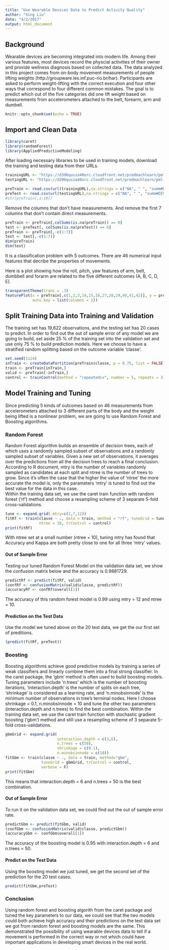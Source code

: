 ```yaml
---
title: "Use Wearable Devices Data to Predict Activity Quality"
author: "Xing Liu"
date: "4/2/2017"
output: html_document
---
```

## Background
Wearable devices are becoming integrated into modern life. 
Among their various features, most devices record the physcial activities of 
their owner and provide wellness diagnosis based on collected data. 
The data analyzed in this project comes from on-body movement measurements of people lifting weights (http://groupware.les.inf.puc-rio.br/har). Participants are asked to perform weight-lifting with the correct execution and four other ways that correspond to four different common mistakes. The goal is to predict which out of the five categories did one lift weight based on measurements from accelerometers attached to the belt, forearm, arm and dumbell.
```r
knitr::opts_chunk$set(echo = TRUE)
```
## Import and Clean Data

```r
library(caret)
library(randomForest)
library(AppliedPredictiveModeling)
```
After loading necessary libraries to be used in training models, download the training and testing data from their URLs.
```r
trainingURL <- "https://d396qusza40orc.cloudfront.net/predmachlearn/pml-training.csv"
testingURL <- "https://d396qusza40orc.cloudfront.net/predmachlearn/pml-testing.csv"

preTrain <- read.csv(url(trainingURL),na.strings = c("NA", " ", "summ#DIV/0!", ""))
preTest <- read.csv(url(testingURL),na.strings = c("NA", " ", "summ#DIV/0!", ""))
#str(preTrain[,1:10])
```
Remove the columns that don't have measurements. And remove the first 7 columns that don't contain direct measurements.
```r
preTrain <- preTrain[,colSums(is.na(preTrain)) == 0]
test <- preTest[, colSums(is.na(preTest)) == 0]
preTrain <- preTrain[,-c(1:7)]
test <- test[,-c(1:7)]
dim(preTrain)
dim(test)
```
It is a classification problem with 5 outcomes. There are 46 numerical input features that decribe the properties of movements.

Here is a plot showing how the roll, pitch, yaw features of arm, belt, dumbbell and forarm are related to the five different outcomes (A, B, C, D, E).

```r
transparentTheme(trans = .3)
featurePlot(x = preTrain[,c(1,2,3,14,15,16,27,28,29,40,41,42)], y = preTrain$classe, 
            auto.key = list(columns = 2))
```

## Split Training Data into Training and Validation
The training set has 19,622 observations, and the testing set has 20 cases to predict. In order to find out the out of sample error of any model we are going to build, set aside 25 % of the training set into the validation set and use only 75 % to build prediction models. Here we choose to have a stratified random splitting based on the outcome variable 'classe'. 
```r
set.seed(1124)
inTrain <- createDataPartition(preTrain$classe, p = 0.75, list = FALSE)
train <- preTrain[inTrain,]
valid <- preTrain[-inTrain,]
control <- trainControl(method = "repeatedcv", number = 5, repeats = 3)
```

## Model Training and Tuning

Since predicting 5 kinds of outcomes based on 46 measurements from accelerometers attached to 3 different parts of the body and the weight being lifted is a nonlinear problem, we are going to use Random Forest and Boosting algorithms. 

### Random Forest
Random Forest algorithm builds an ensemble of decision trees, each of which uses a randomly sampled subset of observations and a randomly sampled subset of variables. Given a new set of observations, it averages over the predictions from all the decision trees to reach a final conclusion. According to R document, mtry is the number of variables randomly sampled as candidates at each split and ntree is the number of trees to grow. Since it's often the case that the higher the value of 'ntree' the more accurate the model is, only the parameters 'mtry' is tuned to find out the best value for the data in this case.  
Within the training data set, we use the caret train function with random forest ('rf') method and choose a resampling scheme of 3 separate 5-fold cross-validations. 
```r
tune <- expand.grid(.mtry=c(2,7,12))
fitRf <- train(classe ~ ., data = train, method = "rf", tuneGrid = tune, 
               ntree = 10, trControl = control)
print(fitRf)
```
With ntree set at a small number (ntree = 10), tuning mtry has found that Accuracy and Kappa are both pretty close to one for all three 'mtry' values.

#### Out of Sample Error

Testing our tuned Random Forest Model on the validation data set, 
we show the confusion matrix below and the accuracy is 0.9881729.
```r
predictRf <- predict(fitRf, valid)
(confRf <- confusionMatrix(valid$classe, predictRf))
(accuracyRf <- confRf$overall[1])
```
The accuracy of this random forest model is 0.99 using mtry = 12 and ntree = 10.

#### Prediction on the Test Data

Use the model we tuned above on the 20 test data, we get the our first set of preditions.
```r
(predict(fitRf, preTest))
```
### Boosting 

Boosting algorithms achieve good predictive models by training a series of 
weak classifiers and linearly combine them into a final strong 
classifier. In the caret package, the 'gbm' method is often used to build boosting models. Tuning parameters include 'n.trees' which is the number of boosting iterations, 'interaction.depth' is the number of splits on each tree, 'shrinkage' is considered as a learning rate, and 'n.minobsinnode' is the minimum number of observations in tree's terminal nodes. Here I choose shrinkage = 0.1, n.minobsinnode = 10 and tune the other two parameters (interaction.depth and n.trees) to find the best combination.
Within the training data set, we use the caret train function with stochastic gradient boosting ('gbm') method and still use a resampling scheme of 3 separate 5-fold cross-validations. 

```r
gbmGrid <- expand.grid(
                       interaction.depth = c(3,6),
                       n.trees = c(50),
                       shrinkage = c(0.1),
                       n.minobsinnode = c(10))
fitGbm <- train(classe ~ ., data = train, method="gbm",
                tuneGrid = gbmGrid, trControl = control,
                verbose = F)
print(fitGbm)
```
This means that interaction.depth = 6 and n.trees = 50 is the best combination.

#### Out of Sample Error

To run it on the validation data set, we could find out the out of sample error rate.
``` r
predictGbm <- predict(fitGbm, valid)
(confGbm <- confusionMatrix(valid$classe, predictGbm))
(accuracyGbm <- confGbm$overall[1])
```
The accuracy of the boosting model is 0.95 with interaction.depth = 6 and n.trees = 50.

#### Predict on the Test Data

Using the boosting model we just tuned, we get the second set of the prediction for the 20 test cases.
```r
predict(fitGbm,preTest)
```

### Conclusion

Using random forest and boosting algorith from the caret package and tuned the key parameters to our data, we could see that the two models could both achieve high accuracy and their predictions on the test data set we got from random forest and boosting models are the same. This demonstrated the possibility of using wearable devices data to tell if a movement is performed in the correct way or not which could have important applications in developing smart devices in the real world.
